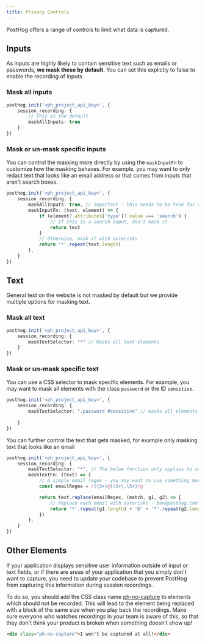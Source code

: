 ```yaml
---
title: Privacy Controls
---
```


PostHog offers a range of controls to limit what data is captured. 


## Inputs

As inputs are highly likely to contain sensitive text such as emails or passwords, **we mask these by default**. You can set this explictly to false to enable the recording of inputs.

### Mask all inputs

```ts
posthog.init('<ph_project_api_key>', {
    session_recording: {
        // This is the default
        maskAllInputs: true
    }
})
```

### Mask or un-mask specific inputs

You can control the masking more directly by using the `maskInputFn` to customize how the masking behaves. For example, you may want to only redact text that looks like an email address or that comes from inputs that aren't search boxes.

```ts
posthog.init('<ph_project_api_key>', {
    session_recording: {
        maskAllInputs: true, // Important - this needs to be true for the below function to be called
        maskInputFn: (text, element) => {
            if (element?.attributes['type']?.value === 'search') {
                // If this is a search input, don't mask it
                return text
            }
            // Otherwise, mask it with asterisks
            return '*'.repeat(text.length)
        },
    }
})
```

## Text

General text on the website is not masked by default but we provide multiple options for masking text.

### Mask all text

```ts
posthog.init('<ph_project_api_key>', {
    session_recording: {
        maskTextSelector: "*" // Masks all text elements
    }
})
```

### Mask or un-mask specific text

You can use a CSS selector to mask specific elements. For example, you may want to mask all elements with the class `password` or the ID `sensitive`.

```ts
posthog.init('<ph_project_api_key>', {
    session_recording: {
        maskTextSelector: ".password #sensitive" // masks all elements with the class "password" or the ID "sensitive"
        
    }
})
```

You can further control the text that gets masked, for example only masking text that looks like an email

```ts
posthog.init('<ph_project_api_key>', {
    session_recording: {
        maskTextSelector: "*", // The below function only applies to selected elements, so make sure to set to "*" if you want this to work globally
        maskTextFn: (text) => {
            // A simple email regex - you may want to use something more advanced
            const emailRegex = /(\S+)@(\S+\.\S+)/g

            return text.replace(emailRegex, (match, g1, g2) => {
                // Replace each email with asterisks - ben@posthog.com becomes ***@***********
                return '*'.repeat(g1.length) + '@' + '*'.repeat(g2.length)
            })
        },
    }
})
```



## Other Elements

If your application displays sensitive user information outside of input or text fields, or if there are areas of your application that you simply don't want to capture, you need to update your codebase to prevent PostHog from capturing this information during session recordings.

To do so, you should add the CSS class name [ph-no-capture](/tutorials/fewer-unwanted-events#adding-the-no-capture-class) to elements which should not be recorded. This will lead to the element being replaced with a block of the same size when you play back the recordings. Make sure everyone who watches recordings in your team is aware of this, so that they don't think your product is broken when something doesn't show up!

```html
<div class="ph-no-capture">I won't be captured at all!</div>
```
